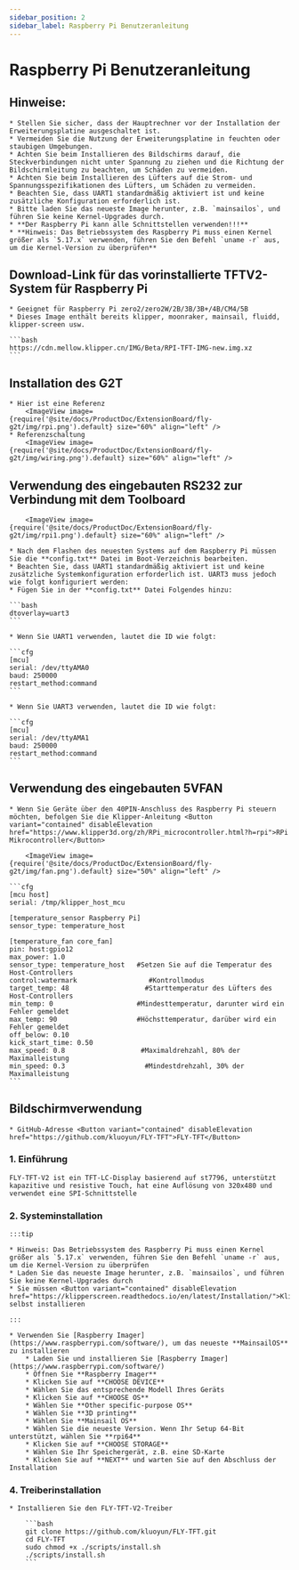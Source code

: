 ```yaml
---
sidebar_position: 2
sidebar_label: Raspberry Pi Benutzeranleitung
---
```




# Raspberry Pi Benutzeranleitung

## Hinweise:

    * Stellen Sie sicher, dass der Hauptrechner vor der Installation der Erweiterungsplatine ausgeschaltet ist.
    * Vermeiden Sie die Nutzung der Erweiterungsplatine in feuchten oder staubigen Umgebungen.
    * Achten Sie beim Installieren des Bildschirms darauf, die Steckverbindungen nicht unter Spannung zu ziehen und die Richtung der Bildschirmleitung zu beachten, um Schäden zu vermeiden.
    * Achten Sie beim Installieren des Lüfters auf die Strom- und Spannungsspezifikationen des Lüfters, um Schäden zu vermeiden.
    * Beachten Sie, dass UART1 standardmäßig aktiviert ist und keine zusätzliche Konfiguration erforderlich ist.
    * Bitte laden Sie das neueste Image herunter, z.B. `mainsailos`, und führen Sie keine Kernel-Upgrades durch.
    * **Der Raspberry Pi kann alle Schnittstellen verwenden!!!**
    * **Hinweis: Das Betriebssystem des Raspberry Pi muss einen Kernel größer als `5.17.x` verwenden, führen Sie den Befehl `uname -r` aus, um die Kernel-Version zu überprüfen**

## Download-Link für das vorinstallierte TFTV2-System für Raspberry Pi

    * Geeignet für Raspberry Pi zero2/zero2W/2B/3B/3B+/4B/CM4/5B
    * Dieses Image enthält bereits klipper, moonraker, mainsail, fluidd, klipper-screen usw.

    ```bash
    https://cdn.mellow.klipper.cn/IMG/Beta/RPI-TFT-IMG-new.img.xz
    ```

## Installation des G2T

    * Hier ist eine Referenz
        <ImageView image={require('@site/docs/ProductDoc/ExtensionBoard/fly-g2t/img/rpi.png').default} size="60%" align="left" />
    * Referenzschaltung
        <ImageView image={require('@site/docs/ProductDoc/ExtensionBoard/fly-g2t/img/wiring.png').default} size="60%" align="left" />


## Verwendung des eingebauten RS232 zur Verbindung mit dem Toolboard

        <ImageView image={require('@site/docs/ProductDoc/ExtensionBoard/fly-g2t/img/rpi1.png').default} size="60%" align="left" />

    * Nach dem Flashen des neuesten Systems auf dem Raspberry Pi müssen Sie die **config.txt** Datei im Boot-Verzeichnis bearbeiten.
    * Beachten Sie, dass UART1 standardmäßig aktiviert ist und keine zusätzliche Systemkonfiguration erforderlich ist. UART3 muss jedoch wie folgt konfiguriert werden:
    * Fügen Sie in der **config.txt** Datei Folgendes hinzu:

    ```bash
    dtoverlay=uart3
    ```

    * Wenn Sie UART1 verwenden, lautet die ID wie folgt:

    ```cfg
    [mcu] 
    serial: /dev/ttyAMA0
    baud: 250000
    restart_method:command
    ```

    * Wenn Sie UART3 verwenden, lautet die ID wie folgt:

    ```cfg
    [mcu] 
    serial: /dev/ttyAMA1
    baud: 250000
    restart_method:command
    ```

## Verwendung des eingebauten 5VFAN

    * Wenn Sie Geräte über den 40PIN-Anschluss des Raspberry Pi steuern möchten, befolgen Sie die Klipper-Anleitung <Button variant="contained" disableElevation href="https://www.klipper3d.org/zh/RPi_microcontroller.html?h=rpi">RPi Mikrocontroller</Button>
        
        <ImageView image={require('@site/docs/ProductDoc/ExtensionBoard/fly-g2t/img/fan.png').default} size="50%" align="left" />

    ```cfg
    [mcu host]       
    serial: /tmp/klipper_host_mcu 

    [temperature_sensor Raspberry Pi]
    sensor_type: temperature_host

    [temperature_fan core_fan] 
    pin: host:gpio12
    max_power: 1.0
    sensor_type: temperature_host   #Setzen Sie auf die Temperatur des Host-Controllers
    control:watermark                  #Kontrollmodus
    target_temp: 48                   #Starttemperatur des Lüfters des Host-Controllers
    min_temp: 0                     #Mindesttemperatur, darunter wird ein Fehler gemeldet
    max_temp: 90                    #Höchsttemperatur, darüber wird ein Fehler gemeldet
    off_below: 0.10
    kick_start_time: 0.50
    max_speed: 0.8                   #Maximaldrehzahl, 80% der Maximalleistung
    min_speed: 0.3                    #Mindestdrehzahl, 30% der Maximalleistung
    ```

## Bildschirmverwendung

    * GitHub-Adresse <Button variant="contained" disableElevation href="https://github.com/kluoyun/FLY-TFT">FLY-TFT</Button>

### 1. Einführung

    FLY-TFT-V2 ist ein TFT-LC-Display basierend auf st7796, unterstützt kapazitive und resistive Touch, hat eine Auflösung von 320x480 und verwendet eine SPI-Schnittstelle

### 2. Systeminstallation

    :::tip

    * Hinweis: Das Betriebssystem des Raspberry Pi muss einen Kernel größer als `5.17.x` verwenden, führen Sie den Befehl `uname -r` aus, um die Kernel-Version zu überprüfen
    * Laden Sie das neueste Image herunter, z.B. `mainsailos`, und führen Sie keine Kernel-Upgrades durch
    * Sie müssen <Button variant="contained" disableElevation href="https://klipperscreen.readthedocs.io/en/latest/Installation/">KlipperScreen</Button> selbst installieren

    :::

    * Verwenden Sie [Raspberry Imager](https://www.raspberrypi.com/software/), um das neueste **MainsailOS** zu installieren
        * Laden Sie und installieren Sie [Raspberry Imager](https://www.raspberrypi.com/software/) 
        * Öffnen Sie **Raspberry Imager**
        * Klicken Sie auf **CHOOSE DEVICE**
        * Wählen Sie das entsprechende Modell Ihres Geräts
        * Klicken Sie auf **CHOOSE OS**
        * Wählen Sie **Other specific-purpose OS**
        * Wählen Sie **3D printing**
        * Wählen Sie **Mainsail OS**
        * Wählen Sie die neueste Version. Wenn Ihr Setup 64-Bit unterstützt, wählen Sie **rpi64**
        * Klicken Sie auf **CHOOSE STORAGE**
        * Wählen Sie Ihr Speichergerät, z.B. eine SD-Karte
        * Klicken Sie auf **NEXT** und warten Sie auf den Abschluss der Installation

### 4. Treiberinstallation

    * Installieren Sie den FLY-TFT-V2-Treiber
    
        ```bash
        git clone https://github.com/kluoyun/FLY-TFT.git
        cd FLY-TFT
        sudo chmod +x ./scripts/install.sh
        ./scripts/install.sh
        ```
        
   